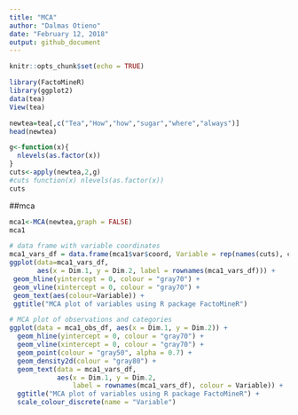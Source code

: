 ---
title: "MCA"
author: "Dalmas Otieno"
date: "February 12, 2018"
output: github_document
---

```{r setup, include=FALSE}
knitr::opts_chunk$set(echo = TRUE)
```
```{r}
library(FactoMineR)
library(ggplot2)
data(tea)
View(tea)
```

```{r}
newtea=tea[,c("Tea","How","how","sugar","where","always")]
head(newtea)
```


```{r}
g<-function(x){
  nlevels(as.factor(x))
}
cuts<-apply(newtea,2,g)
#cuts function(x) nlevels(as.factor(x))
cuts
```


##mca
```{r}
mca1<-MCA(newtea,graph = FALSE)
mca1
```



```{r}
# data frame with variable coordinates
mca1_vars_df = data.frame(mca1$var$coord, Variable = rep(names(cuts), cuts))
ggplot(data=mca1_vars_df, 
       aes(x = Dim.1, y = Dim.2, label = rownames(mca1_vars_df))) +
 geom_hline(yintercept = 0, colour = "gray70") +
 geom_vline(xintercept = 0, colour = "gray70") +
 geom_text(aes(colour=Variable)) +
 ggtitle("MCA plot of variables using R package FactoMineR")
```

```{r}
# MCA plot of observations and categories
ggplot(data = mca1_obs_df, aes(x = Dim.1, y = Dim.2)) +
  geom_hline(yintercept = 0, colour = "gray70") +
  geom_vline(xintercept = 0, colour = "gray70") +
  geom_point(colour = "gray50", alpha = 0.7) +
  geom_density2d(colour = "gray80") +
  geom_text(data = mca1_vars_df, 
            aes(x = Dim.1, y = Dim.2, 
                label = rownames(mca1_vars_df), colour = Variable)) +
  ggtitle("MCA plot of variables using R package FactoMineR") +
  scale_colour_discrete(name = "Variable")
```











